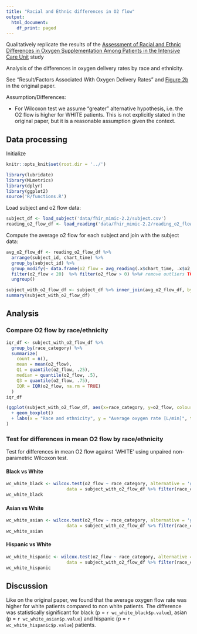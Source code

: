 ```yaml
---
title: "Racial and Ethnic differences in O2 flow"
output:
  html_document:
    df_print: paged
---
```


Qualitatively replicate the results of the [Assessment of Racial and Ethnic Differences in Oxygen Supplementation Among Patients in the Intensive Care Unit](https://jamanetwork.com/journals/jamainternalmedicine/fullarticle/2794196) study

Analysis of the differences in oxygen delivery rates by race and ethnicity.

See "Result/Factors Associated With Oxygen Delivery Rates" and [Figure 2b](https://cdn.jamanetwork.com/ama/content_public/journal/intemed/938956/ioi220037f2_1658163803.93993.png?Expires=1727754938&Signature=SCd44KsPUjxQ6hsuUJ0x7qlEB5-ncz6eQJCzwpoCyqMx7z6FUoIpMfuOi2nqrjHa3fFne~yJc8k0-uGsM375mBzYediN69rOfHMnA80YiOWbudsxrn6OPgxdknjGnlcuzWao1KAe0uZZWIv~KDSp-ngPZqYdoUC2GDSS687NdULlQg3bv0Ua6DAtjEhdPz0ePlAg6RSm8h~QH6xdlTDaN04NCzfVCWZOMPgvq0YjEYMAeCKR8hTxWHVh~z4XKNcZnXD9dPv5Z588aXGVFuGPMl9xc0vrGczA7JSrihoRc7YJyDrhN60R24JWVYcrZlUEsoDCgGKKseCjIoFj7IvbCA__&Key-Pair-Id=APKAIE5G5CRDK6RD3PGA) in the original paper.

Assumption/Differences:

- For Wilcoxon test we  assume "greater" alternative hypothesis, i.e. the O2 flow is higher for WHITE patients. This is not explicitly stated in the original paper, but it is a reasonable assumption given the context.

## Data processing

Initialize

```r
knitr::opts_knit$set(root.dir = '../')
```
```r
library(lubridate)
library(MLmetrics)
library(dplyr)
library(ggplot2)
source('R/functions.R')
```

Load subject and o2 flow data:

```r
subject_df <- load_subject('data/fhir_mimic-2.2/subject.csv')
reading_o2_flow_df <- load_reading('data/fhir_mimic-2.2/reading_o2_flow.csv')
```

Compute the average o2 flow for each subject and join with the subject data:

```r
avg_o2_flow_df <- reading_o2_flow_df %>%
  arrange(subject_id, chart_time) %>%
  group_by(subject_id) %>%
  group_modify(~ data.frame(o2_flow = avg_reading(.x$chart_time, .x$o2_flow))) %>%
  filter(o2_flow < 20)  %>% filter(o2_flow > 0) %>%# remove outliers TODO: fix in the data export
  ungroup()

subject_with_o2_flow_df <- subject_df %>% inner_join(avg_o2_flow_df, by='subject_id')
summary(subject_with_o2_flow_df)
```

## Analysis

### Compare O2 flow by race/ethnicity

```r
iqr_df <- subject_with_o2_flow_df %>%
  group_by(race_category) %>%
  summarize(
    count = n(),
    mean = mean(o2_flow),
    Q1 = quantile(o2_flow, .25),
    median = quantile(o2_flow, .5),
    Q3 = quantile(o2_flow, .75),
    IQR = IQR(o2_flow, na.rm = TRUE)
  )
iqr_df
```

```r
(ggplot(subject_with_o2_flow_df, aes(x=race_category, y=o2_flow, colour = race_category))
  + geom_boxplot()
  + labs(x = "Race and ethnicity", y = "Average oxygen rate [L/min]", title = "Oxygen delivery rates by race and ethnicity")
)

```

### Test for differences in mean O2 flow by race/ethnicity

Test for differences in mean O2 flow against ‘WHITE’ using unpaired non-parametric Wilcoxon test.

#### Black vs White

```r
wc_white_black <- wilcox.test(o2_flow ~ race_category, alternative = 'greater',
                       data = subject_with_o2_flow_df %>% filter(race_category %in% c('WHITE', 'BLACK') ))
wc_white_black
```

#### Asian vs White

```r
wc_white_asian <- wilcox.test(o2_flow ~ race_category, alternative = 'greater',
                       data = subject_with_o2_flow_df %>% filter(race_category %in% c('WHITE', 'ASIAN') ))
wc_white_asian
```

#### Hispanic vs White

```r
wc_white_hispanic <- wilcox.test(o2_flow ~ race_category, alternative = 'greater',
                       data = subject_with_o2_flow_df %>% filter(race_category %in% c('WHITE', 'HISPANIC') ))
wc_white_hispanic
```

## Discussion

Like on the original paper, we found that the average oxygen flow rate was higher for white patients compared to non white patients. The difference was statistically significant for black (p = `r wc_white_black$p.value`), asian (p = `r wc_white_asian$p.value`) and hispanic (p = `r wc_white_hispanic$p.value`) patients.

